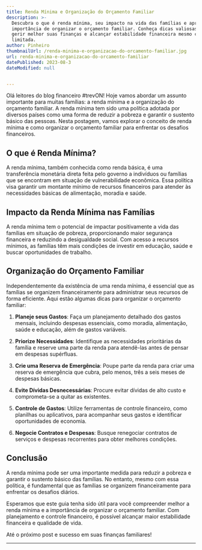 ```yaml
---
title: Renda Mínima e Organização do Orçamento Familiar
description: >-
  Descubra o que é renda mínima, seu impacto na vida das famílias e aprenda a
  importância de organizar o orçamento familiar. Conheça dicas valiosas para
  gerir melhor suas finanças e alcançar estabilidade financeira mesmo com renda
  limitada.
author: Pinheiro
thumbnailUrl: /renda-minima-e-organizacao-do-orcamento-familiar.jpg
url: renda-minima-e-organizacao-do-orcamento-familiar
datePublished: 2023-08-3
dateModified: null


---
```


Olá leitores do blog financeiro #trevON! Hoje vamos abordar um assunto importante para muitas famílias: a renda mínima e a organização do orçamento familiar. A renda mínima tem sido uma política adotada por diversos países como uma forma de reduzir a pobreza e garantir o sustento básico das pessoas. Nesta postagem, vamos explorar o conceito de renda mínima e como organizar o orçamento familiar para enfrentar os desafios financeiros.

## O que é Renda Mínima?

A renda mínima, também conhecida como renda básica, é uma transferência monetária direta feita pelo governo a indivíduos ou famílias que se encontram em situação de vulnerabilidade econômica. Essa política visa garantir um montante mínimo de recursos financeiros para atender às necessidades básicas de alimentação, moradia e saúde.

## Impacto da Renda Mínima nas Famílias

A renda mínima tem o potencial de impactar positivamente a vida das famílias em situação de pobreza, proporcionando maior segurança financeira e reduzindo a desigualdade social. Com acesso a recursos mínimos, as famílias têm mais condições de investir em educação, saúde e buscar oportunidades de trabalho.

## Organização do Orçamento Familiar

Independentemente da existência de uma renda mínima, é essencial que as famílias se organizem financeiramente para administrar seus recursos de forma eficiente. Aqui estão algumas dicas para organizar o orçamento familiar:

1. **Planeje seus Gastos**: Faça um planejamento detalhado dos gastos mensais, incluindo despesas essenciais, como moradia, alimentação, saúde e educação, além de gastos variáveis.

2. **Priorize Necessidades**: Identifique as necessidades prioritárias da família e reserve uma parte da renda para atendê-las antes de pensar em despesas supérfluas.

3. **Crie uma Reserva de Emergência**: Poupe parte da renda para criar uma reserva de emergência que cubra, pelo menos, três a seis meses de despesas básicas.

4. **Evite Dívidas Desnecessárias**: Procure evitar dívidas de alto custo e comprometa-se a quitar as existentes.

5. **Controle de Gastos**: Utilize ferramentas de controle financeiro, como planilhas ou aplicativos, para acompanhar seus gastos e identificar oportunidades de economia.

6. **Negocie Contratos e Despesas**: Busque renegociar contratos de serviços e despesas recorrentes para obter melhores condições.

## Conclusão

A renda mínima pode ser uma importante medida para reduzir a pobreza e garantir o sustento básico das famílias. No entanto, mesmo com essa política, é fundamental que as famílias se organizem financeiramente para enfrentar os desafios diários.

Esperamos que este guia tenha sido útil para você compreender melhor a renda mínima e a importância de organizar o orçamento familiar. Com planejamento e controle financeiro, é possível alcançar maior estabilidade financeira e qualidade de vida.

Até o próximo post e sucesso em suas finanças familiares!

---

